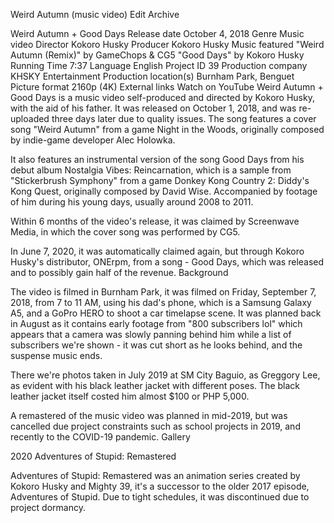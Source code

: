 
Weird Autumn (music video)
Edit
Archive

Weird Autumn + Good Days
Release date
October 4, 2018
Genre
Music video
Director
Kokoro Husky
Producer
Kokoro Husky
Music featured
"Weird Autumn (Remix)" by GameChops & CG5
"Good Days" by Kokoro Husky
Running Time
7:37
Language
English
Project ID
39
Production company
KHSKY Entertainment
Production location(s)
Burnham Park, Benguet
Picture format
2160p (4K)
External links
Watch on YouTube
Weird Autumn + Good Days is a music video self-produced and directed by Kokoro Husky, with the aid of his father. It was released on October 1, 2018, and was re-uploaded three days later due to quality issues. The song features a cover song "Weird Autumn" from a game Night in the Woods, originally composed by indie-game developer Alec Holowka.

It also features an instrumental version of the song Good Days from his debut album Nostalgia Vibes: Reincarnation, which is a sample from "Stickerbrush Symphony" from a game Donkey Kong Country 2: Diddy's Kong Quest, originally composed by David Wise. Accompanied by footage of him during his young days, usually around 2008 to 2011.

Within 6 months of the video's release, it was claimed by Screenwave Media, in which the cover song was performed by CG5.

In June 7, 2020, it was automatically claimed again, but through Kokoro Husky's distributor, ONErpm, from a song - Good Days, which was released and to possibly gain half of the revenue.
Background

The video is filmed in Burnham Park, it was filmed on Friday, September 7, 2018, from 7 to 11 AM, using his dad's phone, which is a Samsung Galaxy A5, and a GoPro HERO to shoot a car timelapse scene. It was planned back in August as it contains early footage from "800 subscribers lol" which appears that a camera was slowly panning behind him while a list of subscribers we're shown - it was cut short as he looks behind, and the suspense music ends.

There we're photos taken in July 2019 at SM City Baguio, as Greggory Lee, as evident with his black leather jacket with different poses. The black leather jacket itself costed him almost $100 or PHP 5,000.

A remastered of the music video was planned in mid-2019, but was cancelled due project constraints such as school projects in 2019, and recently to the COVID-19 pandemic.
Gallery

2020
Adventures of Stupid: Remastered

Adventures of Stupid: Remastered was an animation series created by Kokoro Husky and Mighty 39, it's a successor to the older 2017 episode, Adventures of Stupid. Due to tight schedules, it was discontinued due to project dormancy. 